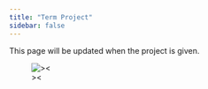 ```yaml
---
title: "Term Project"
sidebar: false 
---
```


This page will be updated when the project is given.





![><](images\dataaa.png)

